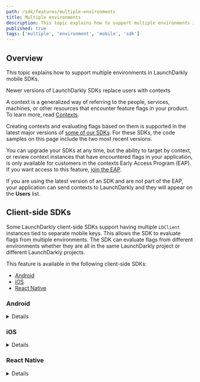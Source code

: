 ```yaml
---
path: /sdk/features/multiple-environments
title: Multiple environments
description: This topic explains how to support multiple environments in LaunchDarkly mobile SDKs.
published: true
tags: ['multiple', 'environment', 'mobile', 'sdk']
---
```


## Overview

This topic explains how to support multiple environments in LaunchDarkly mobile SDKs.

<Callout intent="info">
<CalloutTitle>Newer versions of LaunchDarkly SDKs replace users with contexts</CalloutTitle>
<CalloutDescription>

A context is a generalized way of referring to the people, services, machines, or other resources that encounter feature flags in your product. To learn more, read [Contexts](/home/contexts).

Creating contexts and evaluating flags based on them is supported in the latest major versions of [some of our SDKs](/sdk). For these SDKs, the code samples on this page include the two most recent versions.

You can upgrade your SDKs at any time, but the ability to target by context, or review context instances that have encountered flags in your application, is only available for customers in the contexts Early Access Program (EAP). If you want access to this feature, [join the EAP](https://launchdarkly.com/eap).

If you are using the latest version of an SDK and are not part of the EAP, your application can send contexts to LaunchDarkly and they will appear on the **Users** list.

</CalloutDescription>
</Callout>

## Client-side SDKs

Some LaunchDarkly client-side SDKs support having multiple `LDClient` instances tied to separate mobile keys. This allows the SDK to evaluate flags from multiple environments. The SDK can evaluate flags from different environments whether they are all in the same LaunchDarkly project or different LaunchDarkly projects.

This feature is available in the following client-side SDKs:

* [Android](#android)
* [iOS](#ios)
* [React Native](#react-native)

### Android

<Details summary="Expand Android code sample">

All `LDClient` instances evaluate against the same `LDContext`. The mobile keys for additional environments are specified, along with identifying names, in a map passed to your `LDConfig` object.

<CodeTabs
  defaultValue="java"
  values={[
    { label: 'Java for Android SDK v4.0', value: 'java' },
    { label: 'Kotlin for Android SDK v4.0', value: 'kotlin' },
    { label: 'Java for Android SDK v3.x', value: 'java-v3' },
    { label: 'Kotlin for Android SDK v3.x', value: 'kotlin-v3' }
  ]
}>
<CodeTabItem value="java">

```java
Map<String, String> otherKeys = new HashMap<String, String>();
otherKeys.put("platform", "platform-mobile-key-456def");
otherKeys.put("core", "core-mobile-key-789ghi");

LDConfig ldConfig = new LDConfig.Builder()
    .mobileKey("mobile-key-123abc")
    .secondaryMobileKeys(otherKeys)
    .build();

LDContext context = LDContext.builder("context-key-123abc")
    .set("email", "sandy@example.com")
    .build();

LDClient.init(this.getApplication(), ldConfig, context);
```

</CodeTabItem>
<CodeTabItem value="kotlin">

```kotlin
val otherKeys: Map<String, String> = HashMap()
otherKeys.put("platform", "platform-mobile-key-123abc")
otherKeys.put("core", "core-mobile-key-123abc")

val ldConfig: LDConfig = LDConfig.Builder()
    .mobileKey("mobile-key-123abc")
    .secondaryMobileKeys(otherKeys)
    .build()

val context: LDContext = LDContext.builder("context-key-123abc")
    .set("email", "sandy@example.com")
    .build()

LDClient.init(application, ldConfig, context)
```

</CodeTabItem>
<CodeTabItem value="java-v3">

```java
Map<String, String> otherKeys = new HashMap<String, String>();
otherKeys.put("platform", "platform-mobile-key-123abc");
otherKeys.put("core", "core-mobile-key-123abc");

LDConfig ldConfig = new LDConfig.Builder()
    .mobileKey("mobile-key-123abc")
    .secondaryMobileKeys(otherKeys)
    .build();

LDUser user = new LDUser.Builder("user-key-123abc")
    .email("sandy@example.com")
    .build();

LDClient.init(this.getApplication(), ldConfig, user);
```

</CodeTabItem>
<CodeTabItem value="kotlin-v3">

```kotlin
val otherKeys: Map<String, String> = HashMap()
otherKeys.put("platform", "platform-mobile-key-456def")
otherKeys.put("core", "core-mobile-key-789ghi")

val ldConfig: LDConfig = LDConfig.Builder()
    .mobileKey("mobile-key-123abc")
    .secondaryMobileKeys(otherKeys)
    .build()

val user: LDUser = LDUser.Builder("user-key-123abc")
    .email("sandy@example.com")
    .build()

LDClient.init(application, ldConfig, user)
```

</CodeTabItem>
</CodeTabs>

 To access the secondary mobile key instances, use the `getForMobileKey` method on LDClient. This method takes the identifier name assigned to your environment key in the `secondaryMobileKeys` map and returns the associated LDClient instance.

<CodeTabs
  defaultValue="java"
  values={[
    { label: 'Java', value: 'java', },
    { label: 'Kotlin', value: 'kotlin' }
  ]
}>
<CodeTabItem value="java">

```java
LDClient coreInstance = LDClient.getForMobileKey("core");
coreInstance.boolVariation("core-flag", false);
```

</CodeTabItem>
<CodeTabItem value="kotlin">

```kotlin
val coreInstance: LDClient = LDClient.getForMobileKey("core")
coreInstance.boolVariation("core-flag", false)
```

</CodeTabItem>
</CodeTabs>

As all the client instances use the same LDContext object, some calls affect all instances.

<CodeTabs
  defaultValue="java"
  values={[
    { label: 'Java for Android SDK v4.0', value: 'java' },
    { label: 'Kotlin for Android SDK v4.0', value: 'kotlin' },
    { label: 'Java for Android SDK v3.x', value: 'java-v3' },
    { label: 'Kotlin for Android SDK v3.x', value: 'kotlin-v3' }
  ]
}>
<CodeTabItem value="java">

```java
LDClient coreInstance = LDClient.getForMobileKey("core");

// Calls affect all LDClient Instances
coreInstance.identify(/*Context Object*/);
coreInstance.flush();
coreInstance.setOffline();
coreInstance.setOnline();
coreInstance.close();
```

</CodeTabItem>
<CodeTabItem value="kotlin">

```kotlin
val coreInstance: LDClient = LDClient.getForMobileKey("core")

// Calls affect all LDClient Instances
coreInstance.identify(/*Context Object*/)
coreInstance.flush()
coreInstance.setOffline()
coreInstance.setOnline()
coreInstance.close()
```

</CodeTabItem>
<CodeTabItem value="java-v3">

```java
LDClient coreInstance = LDClient.getForMobileKey("core");

// Calls affect all LDClient Instances
coreInstance.identify(/*User Object*/);
coreInstance.flush();
coreInstance.setOffline();
coreInstance.setOnline();
coreInstance.close();
```

</CodeTabItem>
<CodeTabItem value="kotlin-v3">

```kotlin
val coreInstance: LDClient = LDClient.getForMobileKey("core")

// Calls affect all LDClient Instances
coreInstance.identify(/*User Object*/)
coreInstance.flush()
coreInstance.setOffline()
coreInstance.setOnline()
coreInstance.close()
```

</CodeTabItem>
</CodeTabs>

Track calls, listeners, and flag evaluation are all tied to the client instance they are evaluated against.
</Details>

### iOS

<Details summary="Expand iOS code sample">

All `LDClient` instances evaluate against the same `LDContext`. The mobile keys for additional environments are specified, along with identifying names, in a map passed to your `LDConfig` object.

<CodeTabs
  defaultValue="swift"
  values={[
    { label: 'Swift', value: 'swift', },
    { label: 'Objective-C', value: 'objc', },
    { label: 'Swift for iOS SDK v7.x', value: 'swift-v7', },
    { label: 'Objective-C for iOS SDK v7.x', value: 'objc-v7', }
  ]
}>
<CodeTabItem value="swift">

```swift
let context = try LDContextBuilder(key: "context-key-123abc").build().get()
var config = LDConfig(mobileKey: "mobile-key-123abc")
// Note that the SDK throws error strings if you add duplicate keys or put the primary key or name in secondaryMobileKeys.
try! config.setSecondaryMobileKeys(["platform": "platform-mobile-key-123abc", "core": "core-mobile-key-123abc"])
LDClient.start(config: config, context: context)
```

</CodeTabItem>
<CodeTabItem value="objc">

```objectivec
LDContext *context = [[LDContextBuilder alloc] initWithKey:@"context-key-123abc"].build.success;
LDConfig *config = [[LDConfig alloc] initWithMobileKey:@"mobile-key-123abc"];
NSDictionary *otherMobileKeys = @{@"platform": @"platform-mobile-key-123abc", @"core": @"core-mobile-key-123abc"};
NSError *err = nil;
[config setSecondaryMobileKeys:otherMobileKeys error:&err];
[LDClient startWithConfiguration:config context:context completion:nil];


```

</CodeTabItem>
<CodeTabItem value="swift-v7">

```swift
let user = LDUser(key: "user-key-123abc")
var config = LDConfig(mobileKey: "mobile-key-123abc")
// Note that the SDK throws error strings if you add duplicate keys or put the primary key or name in secondaryMobileKeys.
try! config.setSecondaryMobileKeys(["platform": "platform-mobile-key-456def", "core": "core-mobile-key-789ghi"])
LDClient.start(config: config, user: user)
```

</CodeTabItem>
<CodeTabItem value="objc-v7">

```objectivec
LDUser *user = [[LDUser alloc] initWithKey:@"user-key-123abc"];
LDConfig *config = [[LDConfig alloc] initWithMobileKey:@"mobile-key-123abc"];
NSDictionary *otherMobileKeys = @{@"platform": @"platform-mobile-key-456def", @"core": @"core-mobile-key-789ghi"};
NSError *err = nil;
[config setSecondaryMobileKeys:otherMobileKeys error:&err]
[LDClient startWithConfiguration:config user:user];

```

</CodeTabItem>
</CodeTabs>

To access the secondary mobile key instances, use the `LDClient.get` static method, passing the identifier assigned to your environment key in the `secondaryMobileKeys` map.

<CodeTabs
  defaultValue="swift"
  values={[
    { label: 'Swift', value: 'swift', },
    { label: 'Objective-C', value: 'objc', },
  ]
}>
<CodeTabItem value="swift">

```swift
var coreInstance = LDClient.get(environment: "core")
let coreFlagValue = coreInstance?.variation(forKey: "core-flag-key-123abc", defaultValue: false)
```

</CodeTabItem>
<CodeTabItem value="objc">

```objectivec
LDClient *coreInstance = [LDClient getEnvironment:@"core"];
let coreFlagValue = [coreInstance boolVariationForKey:@"core-flag-key-123abc" defaultValue:NO];
```

</CodeTabItem>
</CodeTabs>

As all the client instances use the same `LDContext` object, some SDK functionality affects all instances.

<CodeTabs
  defaultValue="swift"
  values={[
    { label: 'Swift', value: 'swift', },
    { label: 'Objective-C', value: 'objc', },
  ]
}>
<CodeTabItem value="swift">

```swift
coreInstance.identify(/*Context Object*/)
coreInstance.flush()
coreInstance.setOnline(true)
coreInstance.close()
```

</CodeTabItem>
<CodeTabItem value="objc">

```objectivec
[coreInstance identifyWithContext:/*Context Object*/];
[coreInstance flush];
[coreInstance setOnline:true];
[coreInstance close];
```

</CodeTabItem>
</CodeTabs>

Track calls, listeners, and flag evaluation are all tied to the client instance they are evaluated against.
</Details>

### React Native

<Details summary="Expand React Native code sample">

All `LDClient` instances evaluate against the same `LDUser`. The environment names and their corresponding mobile keys are specified in a `secondaryMobileKeys` map passed to your `LDConfig` object.

You do not need to manage `LDClient` instances. Instead, access an instance by passing the environment name to a method that supports multiple environments.

<CodeTabs
  defaultValue="js"
  values={[
    { label: 'JavaScript', value: 'js', },
    { label: 'TypeScript', value: 'ts', },
  ]
}>
<CodeTabItem value="js">

```js
let config = {
  mobileKey: 'mobile-key-123abc',
  secondaryMobileKeys: {
    'platform': 'platform-mobile-key-456def',
    'core': 'core-mobile-key-789ghi'
  },
};
let user = {key: 'minimal_user'};
await client.configure(config, user);
```

</CodeTabItem>
<CodeTabItem value="ts">

```ts
import LDClient, * as ld from 'launchdarkly-react-native-client-sdk';

let config: ld.LDConfig = {
  mobileKey: 'mobile-key-123abc',
  secondaryMobileKeys: {
    'platform': 'platform-mobile-key-456def',
    'core': 'core-mobile-key-789ghi'
  },
};
let user: ld.LDUser = { key: 'minimal_user' };

await client.configure(config, user);
```

</CodeTabItem>
</CodeTabs>

To use functionality with a secondary environment, provide the name of desired secondary environment as the `environment` parameter value to many `LDClient` methods. Some `LDClient` methods do not have an optional `environment` parameter because they act across all environments. To learn more, read [`LDClient`](https://launchdarkly.github.io/react-native-client-sdk/classes/LDClient.html).
</Details>
